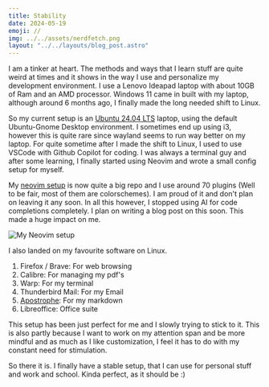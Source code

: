 ```yaml
---
title: Stability
date: 2024-05-19
emoji: //
img: ../../assets/nerdfetch.png
layout: "../../layouts/blog_post.astro"
---
```


I am a tinker at heart. The methods and ways that I learn stuff are quite weird
at times and it shows in the way I use and personalize my development environment.
I use a Lenovo Ideapad laptop with about 10GB of Ram and an AMD processor. Windows 11
came in built with my laptop, although around 6 months ago, I finally made the 
long needed shift to Linux.


So my current setup is an [Ubuntu 24.04 LTS](https://ubuntu.com/blog/canonical-releases-ubuntu-24-04-noble-numbat) 
laptop, using the default Ubuntu-Gnome Desktop
environment. I sometimes end up using i3, however this is quite rare since wayland seems
to run way better on my laptop. For quite sometime after I made the shift to Linux, I 
used to use VSCode with Github Copilot for coding. I was always a terminal guy and after
some learning, I finally started using Neovim and wrote a small config setup for myself.

My [neovim setup](https://github.com/newtoallofthis123/nvim_config) is now quite 
a big repo and I use around 70 plugins (Well to be fair, most of them
are colorschemes). I am proud of it and don't plan on leaving it any soon.
In all this however, I stopped using AI for code completions completely.
I plan on writing a blog post on this soon. 
This made a huge impact on me.

![My Neovim setup](../../assets/nvim_showcase.png)

I also landed on my favourite software on Linux.
1. Firefox / Brave: For web browsing
2. Calibre: For managing my pdf's
3. Warp: For my terminal
4. Thunderbird Mail: For my Email
5. [Apostrophe](https://flathub.org/apps/org.gnome.gitlab.somas.Apostrophe): For my markdown
6. Libreoffice: Office suite

This setup has been just perfect for me and I slowly trying to stick to it.
This is also partly because I want to work on my attention span and be more mindful and as
much as I like customization, I feel it has to do with my constant need for stimulation.

So there it is. I finally have a stable setup, that I can use for personal stuff and
work and school.
Kinda perfect, as it should be :)
